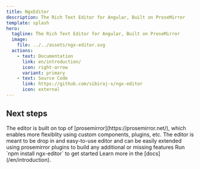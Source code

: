 ```yaml
---
title: NgxEditor
description: The Rich Text Editor for Angular, Built on ProseMirror
template: splash
hero:
  tagline: The Rich Text Editor for Angular, Built on ProseMirror
  image:
    file: ../../assets/ngx-editor.svg
  actions:
    - text: Documentation
      link: en/introduction/
      icon: right-arrow
      variant: primary
    - text: Source Code
      link: https://github.com/sibiraj-s/ngx-editor
      icon: external
---
```



## Next steps

<CardGrid stagger>
  <Card title="Built with prosemirror" icon="rocket">
    The editor is built on top of [prosemirror](https://prosemirror.net/), which enables more flexiblity using custom
    components, plugins, etc.
  </Card>
  <Card title="Easy to integrate" icon="pencil">
    The editor is meant to be drop in and easy-to-use editor and can be easily extended using prosemirror plugins to
    build any additional or missing features
  </Card>
  <Card title="Install" icon="setting">
    Run `npm install ngx-editor` to get started
  </Card>
  <Card title="Read the docs" icon="open-book">
    Learn more in the [docs](/en/introduction).
  </Card>
</CardGrid>
